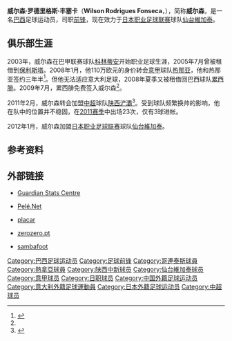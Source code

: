 {{noteTA
|G1=南美球會
|G2=意甲
|G3=JLeague
|1=zh-cn:威尔森;zh-hk:威爾遜
|2=zh-cn:罗德里格斯;zh-hk:洛迪古斯


}}
{{Infobox football biography
| playername = 威尔森<br>Wilson
| image = [[File:Wilson_Fonseca.jpg|300px]]
| fullname = Wilson Rodrigues Fonseca
| height = {{height|m=1.79|precision=0}}
| dateofbirth = {{Birth date and age|1985|3|21|df=y}}
| cityofbirth = [[阿拉拉斯|阿拉拉斯]]
| countryofbirth = [[巴西|巴西]]
| currentclub = [[仙台維加泰|仙台維加泰]]
| clubnumber = 
| position = [[前锋_(足球)|前锋]]
| youthyears1 =  2002
| youthclubs1 =  [[哥連泰斯保利斯塔體育會|科林蒂安]]
|  years1 =  2003–2007
| years2 =   2005–2006
| years3 =   2008  
| years4 =   2008–2011 
| years5 =   2011  
| years6 =   2012–  
| clubs1 =  [[哥連泰斯保利斯塔體育會|科林蒂安]]
| clubs2 =   → [[保利斯塔足球俱乐部|保利斯塔]] (租借)  
| clubs3 =   [[热那亚足球俱乐部|热那亚]]  
| clubs4 =   [[累西腓体育俱乐部|累西腓]]  
| clubs5 =   [[陕西宝荣浐灞足球俱乐部|陕西浐灞]]
| clubs6 =   [[仙台維加泰|仙台維加泰]]
| caps1 =  41   
| caps2 =  
| caps3 =  3  
| caps4 =  54  
| caps5 =  23
| goals1 = 5  
| goals2 = 
| goals3 = 0 
| goals4 = 17
| goals5 =  3
| nationalyears1 =  
| nationalteam1 =  
| nationalcaps1 =    
| nationalgoals1 = 
| pcupdate = 2-11-2011
| ntupdate =
}}
'''威尔森·罗德里格斯·丰塞卡'''（'''Wilson Rodrigues Fonseca'''，{{bd|1985年|3月21日|catIdx=Wilson}}），简称'''威尔森'''，是一名[[巴西|巴西]]足球运动员，司职[[前锋_(足球)|前锋]]，现在效力于[[日本职业足球联赛|日本职业足球联赛]]球队[[仙台維加泰|仙台維加泰]]。

==俱乐部生涯==
2003年，威尔森在巴甲联赛球队[[哥連泰斯保利斯塔體育會|科林蒂安]]开始职业足球生涯，2005年7月曾被租借到[[保利斯塔足球俱乐部|保利斯塔]]。2008年1月，他110万欧元的身价转会[[意甲|意甲]]球队[[热那亚足球俱乐部|热那亚]]，他和热那亚签约三年半<ref name=Genoa09report>{{cite book|title=Genoa CFC 2009 bilancio|date=28 April 2010|publisher=Genoa CFC & [http://www.registroimprese.it/ C.C.I.A.A.]|language=it}}</ref>。但他无法适应意大利足球，2008年夏季又被租借回巴西球队[[累西腓体育俱乐部|累西腓]]。2009年7月，累西腓免费签入威尔森<ref name=Genoa09report/>。 

2011年2月，威尔森转会加盟[[中超|中超]]球队[[陕西宝荣浐灞足球俱乐部|陕西浐灞]]<ref>{{cite news|url=http://chanba.hsw.cn/system/2011/02/10/050786340.shtml|title=巴西中锋加盟陕西组强力锋线 当年铁卫变身伯乐|date=10 February 2011|accessdate=2 September 2011|publisher=chanba.hsw.cn|deadurl=yes|archiveurl=https://web.archive.org/web/20110317020445/http://chanba.hsw.cn/system/2011/02/10/050786340.shtml|archivedate=2011年3月17日}}</ref>。受到球队频繁换帅的影响，他在队中的位置并不稳固，在[[2011年中国足球超级联赛|2011赛季]]中出场23次，仅有3球进帐。

2012年1月，威尔森加盟[[日本职业足球联赛|日本职业足球联赛]]球队[[仙台維加泰|仙台維加泰]]。

== 参考资料 ==
{{reflist}}

==外部链接==
*[https://web.archive.org/web/20120817063729/http://guardian.touch-line.com/StatsCentre.asp?Lang=0&CTID=59&CPID=133&pStr=Player&PLID=177943&TEID=3307 Guardian Stats Centre]
*{{pt icon}} [http://noticias.uol.com.br/pelenet/quemequem/show.jhtm?id=3996 Pelé.Net] {{Wayback|url=http://noticias.uol.com.br/pelenet/quemequem/show.jhtm?id=3996 |date=20160303221128 }}
*{{pt icon}} [http://placar.abril.com.br/corinthians/fichas/wilson.shtml placar]{{dead link|date=2017年12月 |bot=InternetArchiveBot |fix-attempted=yes }}
*{{pt icon}} [https://web.archive.org/web/20090616031708/http://www.zerozero.pt/jogador/wilson/actual/ficha/0/default/5175 zerozero.pt]
*{{pt icon}} [https://web.archive.org/web/20070929095639/http://www.sambafoot.co.uk/players/1828_Wilson.html sambafoot]

{{DEFAULTSORT:Wilson Rodrigues Fonseca}}
[[Category:巴西足球运动员|Category:巴西足球运动员]]
[[Category:足球前锋|Category:足球前锋]]
[[Category:哥連泰斯球員|Category:哥連泰斯球員]]
[[Category:熱拿亞球員|Category:熱拿亞球員]]
[[Category:陕西中新球员|Category:陕西中新球员]]
[[Category:仙台維加泰球员|Category:仙台維加泰球员]]
[[Category:意甲球员|Category:意甲球员]]
[[Category:日职球员|Category:日职球员]]
[[Category:中国外籍足球运动员|Category:中国外籍足球运动员]]
[[Category:意大利外籍足球運動員|Category:意大利外籍足球運動員]]
[[Category:日本外籍足球运动员|Category:日本外籍足球运动员]]
[[Category:中超球员|Category:中超球员]]